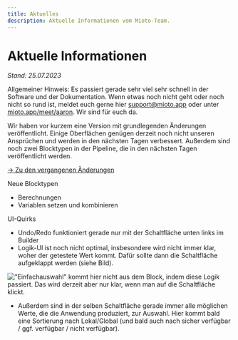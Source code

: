 ```yaml
---
title: Aktuelles
description: Aktuelle Informationen vom Mioto-Team.
---
```


# Aktuelle Informationen

*Stand: 25.07.2023*

Allgemeiner Hinweis: Es passiert gerade sehr viel sehr schnell in der Software und der Dokumentation. Wenn etwas noch nicht geht oder noch nicht so rund ist, meldet euch gerne hier [support@mioto.app](mailto\:support@mioto.app "support@mioto.app") oder unter [mioto.app/meet/aaron](https://mioto.app/meet/aaron "mioto.app/meet/aaron"). Wir sind für euch da.

Wir haben vor kurzem eine Version mit grundlegenden Änderungen veröffentlicht. Einige Oberflächen genügen derzeit noch nicht unseren Ansprüchen und werden in den nächsten Tagen verbessert. Außerdem sind noch zwei Blocktypen in der Pipeline, die in den nächsten Tagen veröffentlicht werden.

[-> Zu den vergangenen Änderungen](/blog "Changelog")

Neue Blocktypen

* Berechnungen
* Variablen setzen und kombinieren

UI-Quirks

* Undo/Redo funktioniert gerade nur mit der Schaltfläche unten links im Builder
* Logik-UI ist noch nicht optimal, insbesondere wird nicht immer klar, woher der getestete Wert kommt. Dafür sollte dann die Schaltfläche aufgeklappt werden (siehe Bild).

![](/img/sc-logik-ui.png "\"Einfachauswahl\" kommt hier nicht aus dem Block, indem diese Logik passiert. Das wird derzeit aber nur klar, wenn man auf die Schaltfläche klickt.")

* Außerdem sind in der selben Schaltfläche gerade immer alle möglichen Werte, die die Anwendung produziert, zur Auswahl. Hier kommt bald eine Sortierung nach Lokal/Global (und bald auch nach sicher verfügbar / ggf. verfügbar / nicht verfügbar).
